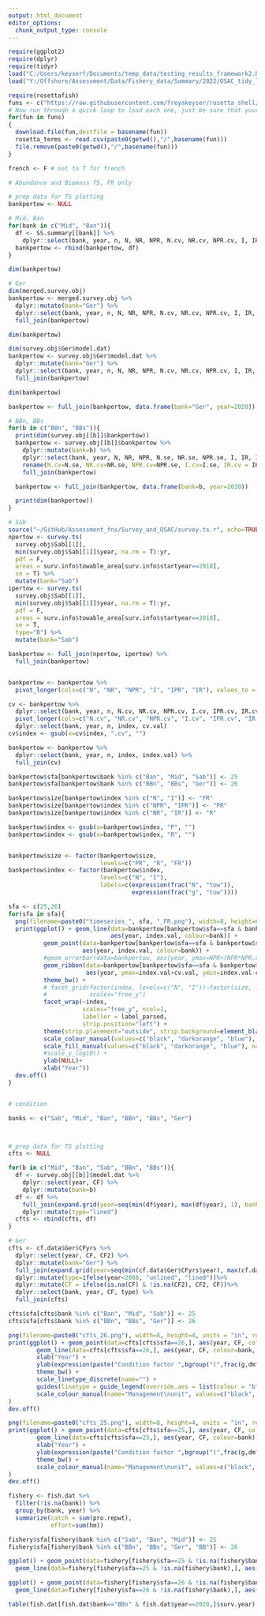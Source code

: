 ```yaml
---
output: html_document
editor_options: 
  chunk_output_type: console
---
```

```r
require(ggplot2)
require(dplyr)
require(tidyr)
load("C:/Users/keyserf/Documents/temp_data/testing_results_framework2.RData")
load("Y:/Offshore/Assessment/Data/Fishery_data/Summary/2022/OSAC_tidy_logs.RData")

require(rosettafish)
funs <- c("https://raw.githubusercontent.com/freyakeyser/rosetta_shell/main/terms.csv")
# Now run through a quick loop to load each one, just be sure that your working directory is read/write!
for(fun in funs) 
{
  download.file(fun,destfile = basename(fun))
  rosetta_terms <- read.csv(paste0(getwd(),"/",basename(fun)))
  file.remove(paste0(getwd(),"/",basename(fun)))
}

french <- F # set to T for french
```

```r
# Abundance and Biomass TS, FR only

# prep data for TS plotting
bankpertow <- NULL

# Mid, Ban
for(bank in c("Mid", "Ban")){
  df <- SS.summary[[bank]] %>%
    dplyr::select(bank, year, n, N, NR, NPR, N.cv, NR.cv, NPR.cv, I, IR, IPR, I.cv, IR.cv, IPR.cv)
  bankpertow <- rbind(bankpertow, df)
}

dim(bankpertow)

# Ger
dim(merged.survey.obj)
bankpertow <- merged.survey.obj %>%
  dplyr::mutate(bank="Ger") %>%
  dplyr::select(bank, year, n, N, NR, NPR, N.cv, NR.cv, NPR.cv, I, IR, IPR, I.cv, IR.cv, IPR.cv) %>%
  full_join(bankpertow)

dim(bankpertow)

dim(survey.obj$Ger$model.dat)
bankpertow <- survey.obj$Ger$model.dat %>%
  dplyr::mutate(bank="Ger") %>%
  dplyr::select(bank, year, n, N, NR, NPR, N.cv, NR.cv, NPR.cv, I, IR, IPR, I.cv, IR.cv, IPR.cv) %>%
  full_join(bankpertow)

dim(bankpertow)

bankpertow <- full_join(bankpertow, data.frame(bank="Ger", year=2020))

# BBn, BBs
for(b in c("BBn", "BBs")){
  print(dim(survey.obj[[b]]$bankpertow))
  bankpertow <- survey.obj[[b]]$bankpertow %>%
    dplyr::mutate(bank=b) %>%
    dplyr::select(bank, year, N, NR, NPR, N.se, NR.se, NPR.se, I, IR, IPR, I.se, IR.se, IPR.se) %>%
    rename(N.cv=N.se, NR.cv=NR.se, NPR.cv=NPR.se, I.cv=I.se, IR.cv = IR.se, IPR.cv=IPR.se)%>%
    full_join(bankpertow)

  bankpertow <- full_join(bankpertow, data.frame(bank=b, year=2020))

  print(dim(bankpertow))
}

# Sab
source("~/GitHub/Assessment_fns/Survey_and_OSAC/survey.ts.r", echo=TRUE)
npertow <- survey.ts(
  survey.obj$Sab[[1]],
  min(survey.obj$Sab[[1]]$year, na.rm = T):yr,
  pdf = F,
  areas = surv.info$towable_area[surv.info$startyear==2018],
  se = T) %>%
  mutate(bank="Sab") 
ipertow <- survey.ts(
  survey.obj$Sab[[1]],
  min(survey.obj$Sab[[1]]$year, na.rm = T):yr,
  pdf = F,
  areas = surv.info$towable_area[surv.info$startyear==2018],
  se = T,
  type="B") %>%
  mutate(bank="Sab") 

bankpertow <- full_join(npertow, ipertow) %>%
  full_join(bankpertow)


bankpertow <- bankpertow %>%
  pivot_longer(cols=c("N", "NR", "NPR", "I", "IPR", "IR"), values_to = "index.val", names_to="index")

cv <- bankpertow %>%
  dplyr::select(bank, year, n, N.cv, NR.cv, NPR.cv, I.cv, IPR.cv, IR.cv) %>%
  pivot_longer(cols=c("N.cv", "NR.cv", "NPR.cv", "I.cv", "IPR.cv", "IR.cv"), values_to = "cv.val", names_to="index") %>%
  dplyr::select(bank, year, n, index, cv.val)
cv$index <- gsub(x=cv$index, ".cv", "")

bankpertow <- bankpertow %>%
  dplyr::select(bank, year, n, index, index.val) %>%
  full_join(cv)

bankpertow$sfa[bankpertow$bank %in% c("Ban", "Mid", "Sab")] <- 25
bankpertow$sfa[bankpertow$bank %in% c("BBn", "BBs", "Ger")] <- 26

bankpertow$size[bankpertow$index %in% c("N", "I")] <- "FR"
bankpertow$size[bankpertow$index %in% c("NPR", "IPR")] <- "PR"
bankpertow$size[bankpertow$index %in% c("NR", "IR")] <- "R"

bankpertow$index <- gsub(x=bankpertow$index, "P", "")
bankpertow$index <- gsub(x=bankpertow$index, "R", "")


bankpertow$size <- factor(bankpertow$size,
                          levels=c("PR", "R", "FR"))
bankpertow$index <- factor(bankpertow$index,
                          levels=c("N", "I"),
                          labels=c(expression(frac("N", "tow")),
                                   expression(frac("g", "tow"))))

sfa <- c(25,26)
for(sfa in sfa){
  png(filename=paste0("timeseries_", sfa, "_FR.png"), width=8, height=6, units = "in", res=420)
  print(ggplot() + geom_line(data=bankpertow[bankpertow$sfa==sfa & bankpertow$size=="FR",],
                             aes(year, index.val, colour=bank)) +
          geom_point(data=bankpertow[bankpertow$sfa==sfa & bankpertow$size=="FR",],
                     aes(year, index.val, colour=bank)) +
          #geom_errorbar(data=bankpertow, aes(year, ymax=NPR+(NPR*NPR.cv), ymin=NPR-(NPR*NPR.cv), colour=bank), width=0) +
          geom_ribbon(data=bankpertow[bankpertow$sfa==sfa & bankpertow$size=="FR",],
                      aes(year, ymax=index.val+cv.val, ymin=index.val-cv.val, fill=bank), alpha=0.3)+
          theme_bw() +
          # facet_grid(factor(index, levels=c("N", "I"))~factor(size, levels=c("PR", "R", "FR")),
          #            scales="free_y")
          facet_wrap(~index,
                     scales="free_y", ncol=1,
                     labeller = label_parsed,
                     strip.position="left") +
          theme(strip.placement="outside", strip.background=element_blank()) +
          scale_colour_manual(values=c("black", "darkorange", "blue"), name=en2fr("Management\nunit", translate=french, case="sentence")) +
          scale_fill_manual(values=c("black", "darkorange", "blue"), name="Management\nunit") +
          #scale_y_log10() +
          ylab(NULL)+
          xlab("Year"))
  dev.off()
}


# condition

banks <- c("Sab", "Mid", "Ban", "BBn", "BBs", "Ger")



# prep data for TS plotting
cfts <- NULL

for(b in c("Mid", "Ban", "Sab", "BBn", "BBs")){
  df <- survey.obj[[b]]$model.dat %>%
    dplyr::select(year, CF) %>%
    dplyr::mutate(bank=b)
  df <- df %>%
    full_join(expand.grid(year=seq(min(df$year), max(df$year), 1), bank=b)) %>%
    dplyr::mutate(type="lined")
  cfts <- rbind(cfts, df)
}

# Ger
cfts <- cf.data$Ger$CFyrs %>%
  dplyr::select(year, CF, CF2) %>%
  dplyr::mutate(bank="Ger") %>%
  full_join(expand.grid(year=seq(min(cf.data$Ger$CFyrs$year), max(cf.data$Ger$CFyrs$year), 1), bank="Ger")) %>%
  dplyr::mutate(type=ifelse(year<2008, "unlined", "lined"))%>%
  dplyr::mutate(CF = ifelse(is.na(CF) & !is.na(CF2), CF2, CF))%>%
  dplyr::select(bank, year, CF, type) %>%
  full_join(cfts)

cfts$sfa[cfts$bank %in% c("Ban", "Mid", "Sab")] <- 25
cfts$sfa[cfts$bank %in% c("BBn", "BBs", "Ger")] <- 26

png(filename=paste0("cfts_26.png"), width=8, height=4, units = "in", res=420)
print(ggplot() + geom_point(data=cfts[cfts$sfa==26,], aes(year, CF, colour=bank)) +
        geom_line(data=cfts[cfts$sfa==26,], aes(year, CF, colour=bank, linetype=type)) +
        xlab("Year") + 
        ylab(expression(paste("Condition factor ",bgroup("(",frac(g,dm^3)   ,")")))) +
        theme_bw() +
        scale_linetype_discrete(name="") +
        guides(linetype = guide_legend(override.aes = list(colour = "blue")))+ 
        scale_colour_manual(name="Management\nunit", values=c("black", "darkorange", "blue"))
)
dev.off()

png(filename=paste0("cfts_25.png"), width=8, height=4, units = "in", res=420)
print(ggplot() + geom_point(data=cfts[cfts$sfa==25,], aes(year, CF, colour=bank)) +
        geom_line(data=cfts[cfts$sfa==25,], aes(year, CF, colour=bank)) +
        xlab("Year") + 
        ylab(expression(paste("Condition factor ",bgroup("(",frac(g,dm^3)   ,")")))) +
        theme_bw() +
        scale_colour_manual(name="Management\nunit", values=c("black", "darkorange", "blue"))
)
dev.off()

```

```r
fishery <- fish.dat %>% 
  filter(!is.na(bank)) %>%
  group_by(bank, year) %>%
  summarize(catch = sum(pro.repwt),
            effort=sum(hm))

fishery$sfa[fishery$bank %in% c("Sab", "Ban", "Mid")] <- 25
fishery$sfa[fishery$bank %in% c("BBn", "BBs", "Ger", "BB")] <- 26

ggplot() + geom_point(data=fishery[fishery$sfa==25 & !is.na(fishery$bank),], aes(year, catch, colour=bank)) +
  geom_line(data=fishery[fishery$sfa==25 & !is.na(fishery$bank),], aes(year, catch, colour=bank))

ggplot() + geom_point(data=fishery[fishery$sfa==26 & !is.na(fishery$bank),], aes(year, catch, colour=bank)) +
  geom_line(data=fishery[fishery$sfa==26 & !is.na(fishery$bank),], aes(year, catch, colour=bank))

table(fish.dat[fish.dat$bank=="BBn" & fish.dat$year==2020,]$surv.year) 

```